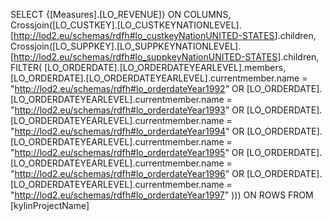 SELECT {[Measures].[LO_REVENUE]} ON COLUMNS,
Crossjoin([LO_CUSTKEY].[LO_CUSTKEYNATIONLEVEL].[<http://lod2.eu/schemas/rdfh#lo_custkeyNationUNITED-STATES>].children, Crossjoin([LO_SUPPKEY].[LO_SUPPKEYNATIONLEVEL].[<http://lod2.eu/schemas/rdfh#lo_suppkeyNationUNITED-STATES>].children,
FILTER(
  [LO_ORDERDATE].[LO_ORDERDATEYEARLEVEL].members,
    [LO_ORDERDATE].[LO_ORDERDATEYEARLEVEL].currentmember.name = "<http://lod2.eu/schemas/rdfh#lo_orderdateYear1992>"
      OR [LO_ORDERDATE].[LO_ORDERDATEYEARLEVEL].currentmember.name = "<http://lod2.eu/schemas/rdfh#lo_orderdateYear1993>"
      OR [LO_ORDERDATE].[LO_ORDERDATEYEARLEVEL].currentmember.name = "<http://lod2.eu/schemas/rdfh#lo_orderdateYear1994>"
      OR [LO_ORDERDATE].[LO_ORDERDATEYEARLEVEL].currentmember.name = "<http://lod2.eu/schemas/rdfh#lo_orderdateYear1995>"
      OR [LO_ORDERDATE].[LO_ORDERDATEYEARLEVEL].currentmember.name = "<http://lod2.eu/schemas/rdfh#lo_orderdateYear1996>"
      OR [LO_ORDERDATE].[LO_ORDERDATEYEARLEVEL].currentmember.name = "<http://lod2.eu/schemas/rdfh#lo_orderdateYear1997>"
))) ON ROWS
FROM [kylinProjectName]
